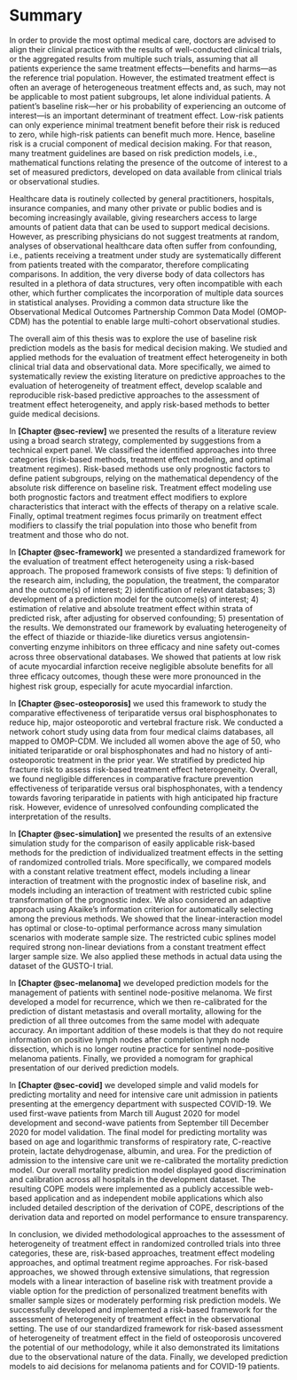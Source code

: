# Summary {.unnumbered}

In order to provide the most optimal medical care, doctors are advised to align
their clinical practice with the results of well-conducted clinical trials, or
the aggregated results from multiple such trials, assuming that all patients
experience the same treatment effects—benefits and harms—as the reference trial
population. However, the estimated treatment effect is often an average of
heterogeneous treatment effects and, as such, may not be applicable to most
patient subgroups, let alone individual patients. A patient's baseline
risk---her or his probability of experiencing an outcome of interest---is an
important determinant of treatment effect. Low-risk patients can only experience
minimal treatment benefit before their risk is reduced to zero, while high-risk
patients can benefit much more. Hence, baseline risk is a crucial component of
medical decision making. For that reason, many treatment guidelines are based on
risk prediction models, i.e., mathematical functions relating the presence of
the outcome of interest to a set of measured predictors, developed on data
available from clinical trials or observational studies.

Healthcare data is routinely collected by general practitioners, hospitals,
insurance companies, and many other private or public bodies and is becoming
increasingly available, giving researchers access to large amounts of patient
data that can be used to support medical decisions. However, as prescribing
physicians do not suggest treatments at random, analyses of observational
healthcare data often suffer from confounding, i.e., patients receiving a
treatment under study are systematically different from patients treated with
the comparator, therefore complicating comparisons. In addition, the very
diverse body of data collectors has resulted in a plethora of data structures,
very often incompatible with each other, which further complicates the
incorporation of multiple data sources in statistical analyses. Providing a
common data structure like the Observational Medical Outcomes Partnership Common
Data Model (OMOP-CDM) has the potential to enable large multi-cohort
observational studies.

The overall aim of this thesis was to explore the use of baseline risk
prediction models as the basis for medical decision making. We studied and
applied methods for the evaluation of treatment effect heterogeneity in both
clinical trial data and observational data. More specifically, we aimed to
systematically review the existing literature on predictive approaches to the
evaluation of heterogeneity of treatment effect, develop scalable and
reproducible risk-based predictive approaches to the assessment of treatment
effect heterogeneity, and apply risk-based methods to better guide medical
decisions.

In **[Chapter @sec-review]** we presented the results of a literature review
using a broad search strategy, complemented by suggestions from a technical
expert panel. We classified the identified approaches into three categories
(risk-based methods, treatment effect modeling, and optimal treatment regimes).
Risk-based methods use only prognostic factors to define patient subgroups,
relying on the mathematical dependency of the absolute risk difference on
baseline risk. Treatment effect modeling use both prognostic factors and
treatment effect modifiers to explore characteristics that interact with the
effects of therapy on a relative scale. Finally, optimal treatment regimes focus
primarily on treatment effect modifiers to classify the trial population into
those who benefit from treatment and those who do not.

In **[Chapter @sec-framework]** we presented a standardized framework for the
evaluation of treatment effect heterogeneity using a risk-based approach. The
proposed framework consists of five steps: 1) definition of the research aim,
including, the population, the treatment, the comparator and the outcome(s) of
interest; 2) identification of relevant databases; 3) development of a
prediction model for the outcome(s) of interest; 4) estimation of relative and
absolute treatment effect within strata of predicted risk, after adjusting for
observed confounding; 5) presentation of the results. We demonstrated our
framework by evaluating heterogeneity of the effect of thiazide or thiazide-like
diuretics versus angiotensin-converting enzyme inhibitors on three eﬀicacy and
nine safety out-comes across three observational databases. We showed that
patients at low risk of acute myocardial infarction receive negligible absolute
benefits for all three eﬀicacy outcomes, though these were more pronounced in
the highest risk group, especially for acute myocardial infarction.

In **[Chapter @sec-osteoporosis]** we used this framework to study the
comparative effectiveness of teriparatide versus oral bisphosphonates to reduce
hip, major osteoporotic and vertebral fracture risk. We conducted a network
cohort study using data from four medical claims databases, all mapped to
OMOP-CDM. We included all women above the age of 50, who initiated teriparatide
or oral bisphosphonates and had no history of anti-osteoporotic treatment in the
prior year. We stratified by predicted hip fracture risk to assess risk-based
treatment effect heterogeneity. Overall, we found negligible differences in
comparative fracture prevention effectiveness of teriparatide versus oral
bisphosphonates, with a tendency towards favoring teriparatide in patients with
high anticipated hip fracture risk. However, evidence of unresolved confounding
complicated the interpretation of the results.

In **[Chapter @sec-simulation]** we presented the results of an extensive
simulation study for the comparison of easily applicable risk-based methods for
the prediction of individualized treatment effects in the setting of randomized
controlled trials. More specifically, we compared models with a constant
relative treatment effect, models including a linear interaction of treatment
with the prognostic index of baseline risk, and models including an interaction
of treatment with restricted cubic spline transformation of the prognostic
index. We also considered an adaptive approach using Akaike’s information
criterion for automatically selecting among the previous methods. We showed that
the linear-interaction model has optimal or close-to-optimal performance across
many simulation scenarios with moderate sample size. The restricted cubic
splines model required strong non-linear deviations from a constant treatment
effect larger sample size. We also applied these methods in actual data using
the dataset of the GUSTO-I trial.

In **[Chapter @sec-melanoma]** we developed prediction models for the management
of patients with sentinel node-positive melanoma. We first developed a model for
recurrence, which we then re-calibrated for the prediction of distant metastasis
and overall mortality, allowing for the prediction of all three outcomes from
the same model with adequate accuracy. An important addition of these models is
that they do not require information on positive lymph nodes after completion
lymph node dissection, which is no longer routine practice for sentinel
node-positive melanoma patients. Finally, we provided a nomogram for graphical
presentation of our derived prediction models.

In **[Chapter @sec-covid]** we developed simple and valid models for predicting
mortality and need for intensive care unit admission in patients presenting at
the emergency department with suspected COVID-19. We used first-wave patients
from March till August 2020 for model development and second-wave patients from
September till December 2020 for model validation. The final model for
predicting mortality was based on age and logarithmic transforms of respiratory
rate, C-reactive protein, lactate dehydrogenase, albumin, and urea. For the
prediction of admission to the intensive care unit we re-calibrated the
mortality prediction model. Our overall mortality prediction model displayed
good discrimination and calibration across all hospitals in the development
dataset. The resulting COPE models were implemented as a publicly accessible
web-based application and as independent mobile applications which also included
detailed description of the derivation of COPE, descriptions of the derivation
data and reported on model performance to ensure transparency.

In conclusion, we divided methodological approaches to the assessment of
heterogeneity of treatment effect in randomized controlled trials into three
categories, these are, risk-based approaches, treatment effect modeling
approaches, and optimal treatment regime approaches. For risk-based approaches,
we showed through extensive simulations, that regression models with a linear
interaction of baseline risk with treatment provide a viable option for the
prediction of personalized treatment benefits with smaller sample sizes or
moderately performing risk prediction models. We successfully developed and
implemented a risk-based framework for the assessment of heterogeneity of
treatment effect in the observational setting. The use of our standardized
framework for risk-based assessment of heterogeneity of treatment effect in the
field of osteoporosis uncovered the potential of our methodology, while it also
demonstrated its limitations due to the observational nature of the data.
Finally, we developed prediction models to aid decisions for melanoma patients
and for COVID-19 patients.
